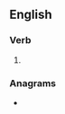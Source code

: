 ==English==

===Verb===
{{head|en|verb form}}

# {{en-past of|restart}}

===Anagrams===
* {{anagrams|en|desert rat}}